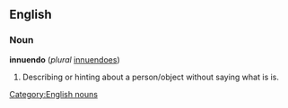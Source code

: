 ==English==
===Noun===
[[Category:English nouns]]
'''innuendo''' (''plural'' [[innuendoes]])
#Describing or hinting about a person/object without saying what is is.
